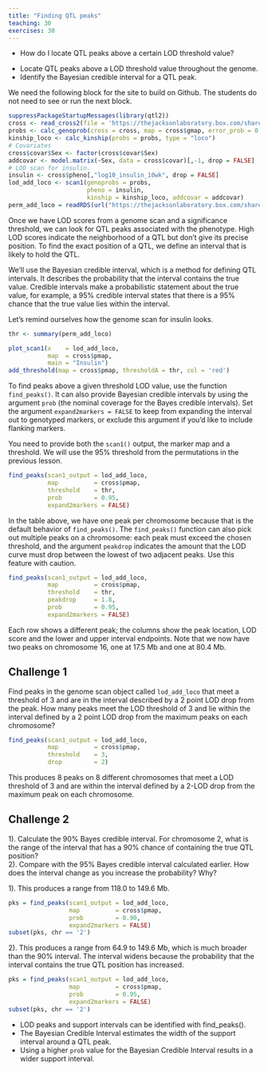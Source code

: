 ```yaml
---
title: "Finding QTL peaks"
teaching: 30
exercises: 30
---
```


:::::::::::::::::::::::::::::::::::::: questions 

- How do I locate QTL peaks above a certain LOD threshold value?

::::::::::::::::::::::::::::::::::::::::::::::::

::::::::::::::::::::::::::::::::::::: objectives

- Locate QTL peaks above a LOD threshold value throughout the genome.
- Identify the Bayesian credible interval for a QTL peak.

::::::::::::::::::::::::::::::::::::::::::::::::


:::::::::::::::::::::::::::::::::::::::::::::::::::::::::::: instructor

We need the following block for the site to build on Github. The students do
not need to see or run the next block.

:::::::::::::::::::::::::::::::::::::::::::::::::::::::::::::::::::::::

```r
suppressPackageStartupMessages(library(qtl2))
cross <- read_cross2(file = 'https://thejacksonlaboratory.box.com/shared/static/svw7ivp5hhmd7vb8fy26tc53h7r85wez.zip')
probs <- calc_genoprob(cross = cross, map = cross$gmap, error_prob = 0.002)
kinship_loco <- calc_kinship(probs = probs, type = "loco")
# Covariates
cross$covar$Sex <- factor(cross$covar$Sex)
addcovar <- model.matrix(~Sex, data = cross$covar)[,-1, drop = FALSE]
# LOD scan for insulin.
insulin <- cross$pheno[,"log10_insulin_10wk", drop = FALSE]
lod_add_loco <- scan1(genoprobs = probs, 
                      pheno = insulin, 
                      kinship = kinship_loco, addcovar = addcovar)
perm_add_loco = readRDS(url("https://thejacksonlaboratory.box.com/shared/static/fatud2gsjogbfg4xntyix05j6dg3pdnj.rds"))
```

Once we have LOD scores from a genome scan and a significance threshold, we can 
look for QTL peaks associated with the phenotype. High LOD scores indicate the 
neighborhood of a QTL but don't give its precise position. To find the exact 
position of a QTL, we define an interval that is likely to hold the QTL.

We'll use the Bayesian credible interval, which is a method for defining QTL 
intervals. It describes the probability that the interval contains the true 
value. Credible intervals make a probabilistic statement about the true value, 
for example, a 95% credible interval states that there is a 95% chance that the 
true value lies within the interval.

Let's remind ourselves how the genome scan for insulin looks.

```r
thr <- summary(perm_add_loco)

plot_scan1(x    = lod_add_loco,
           map  = cross$pmap,
           main = "Insulin")
add_threshold(map = cross$pmap, thresholdA = thr, col = 'red')
```

To find peaks above a given threshold LOD value, use the function 
`find_peaks()`. It can also provide Bayesian credible intervals by using the 
argument `prob` (the nominal coverage for the Bayes credible intervals). Set the 
argument `expand2markers = FALSE` to keep from expanding the interval out to 
genotyped markers, or exclude this argument if you'd like to include flanking 
markers.

You need to provide both the `scan1()` output, the marker map and a 
threshold. We will use the 95% threshold from the permutations in the previous 
lesson.

```r
find_peaks(scan1_output = lod_add_loco, 
           map          = cross$pmap, 
           threshold    = thr, 
           prob         = 0.95, 
           expand2markers = FALSE)
```

In the table above, we have one peak per chromosome because that is the default
behavior of `find_peaks()`. The `find_peaks()` function can also pick out 
multiple peaks on a chromosome: each peak must exceed the chosen threshold, and 
the argument `peakdrop` indicates the amount that the LOD curve must drop 
between the lowest of two adjacent peaks.  Use this feature with caution.

```r
find_peaks(scan1_output = lod_add_loco, 
           map          = cross$pmap, 
           threshold    = thr, 
           peakdrop     = 1.8, 
           prob         = 0.95, 
           expand2markers = FALSE)
```

Each row shows a different peak; the columns show the peak location, LOD score 
and the lower and upper interval endpoints. Note that we now have two peaks
on chromosome 16, one at 17.5 Mb and one at 80.4 Mb.

::::::::::::::::::::::::::::::::::::: challenge 

## Challenge 1

Find peaks in the genome scan object called `lod_add_loco` that meet a threshold
of 3 and are in the interval described by a 2 point LOD drop from the peak. How
many peaks meet the LOD threshold of 3 and lie within the interval defined by a 
2 point LOD drop from the maximum peaks on each chromosome?

:::::::::::::::::::::::: solution 

```r
find_peaks(scan1_output = lod_add_loco, 
           map          = cross$pmap, 
           threshold    = 3, 
           drop         = 2)
```

This produces 8 peaks on 8 different chromosomes that meet a LOD threshold of 3 
and are within the interval defined by a 2-LOD drop from the maximum peak on 
each chromosome.

:::::::::::::::::::::::::::::::::

## Challenge 2

1). Calculate the 90% Bayes credible interval.
For chromosome 2, what is the range of the interval that has a 90% 
chance of containing the true QTL position?  
2). Compare with the 95% Bayes credible interval calculated earlier. How does 
the interval change as you increase the probability? Why?

:::::::::::::::::::::::: solution 

1). This produces a range from 118.0 to 149.6 Mb. 

```r
pks = find_peaks(scan1_output = lod_add_loco, 
                 map          = cross$pmap,
                 prob         = 0.90, 
                 expand2markers = FALSE)
subset(pks, chr == '2')
```

2). This produces a range from 64.9 to 149.6 Mb, which is much broader than 
the 90% interval. The interval widens because the probability that the interval
contains the true QTL position has increased. 

```r
pks = find_peaks(scan1_output = lod_add_loco, 
                 map          = cross$pmap,
                 prob         = 0.95, 
                 expand2markers = FALSE)
subset(pks, chr == '2')
```

:::::::::::::::::::::::::::::::::
::::::::::::::::::::::::::::::::::::::::::::::::

::::::::::::::::::::::::::::::::::::: keypoints 

- LOD peaks and support intervals can be identified with find_peaks().
- The Bayesian Credible Interval estimates the width of the support interval
around a QTL peak.
- Using a higher `prob` value for the Bayesian Credible Interval results in a
wider support interval.

::::::::::::::::::::::::::::::::::::::::::::::::

